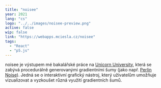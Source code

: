```yaml
---
title: "noisee"
year: 2021
lang: "cs"
logo: "../../images/noisee-preview.png"
active: false
wip: false
link: "https://webapps.mciesla.cz/noisee"
tags:
  - "React"
  - "p5.js"
---
```


noisee je výstupem mé bakalářské práce na <a href="https://unicornuniversity.net" target="_blank" rel="noopener noreferrer">Unicorn University</a>, která se zabývá procedurálně generovanými gradientními šumy (jako např. <a href="https://cs.wikipedia.org/wiki/Perlinův_šum" target="_blank" rel="noopener noreferrer">Perlin Noise</a>). Jedná se o interaktivní grafický nástroj, který uživatelům umožňuje vizualizovat a vyzkoušet různá využití gradientních šumů.
